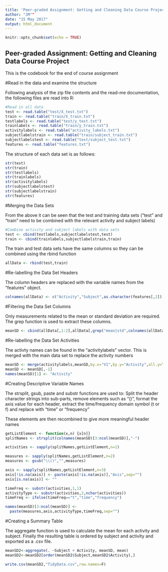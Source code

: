 ---
title: 'Peer-graded Assignment: Getting and Cleaning Data Course Project'
author: "JM""
date: "15 May 2017"
output: html_document
---

```{r setup, include=FALSE}
knitr::opts_chunk$set(echo = TRUE)
```

## Peer-graded Assignment: Getting and Cleaning Data Course Project

This is the codebook for the end of course assignment

#Read in the data and examine the structure

Following analysis of the zip file contents and the read-me documentation, the following files are read into R:

```{r}
#Read in all data
test <- read.table("test/X_test.txt")
train <- read.table("train/X_train.txt")
testlabels <- read.table("test/y_test.txt")
trainlabels <- read.table("train/y_train.txt")
activitylabels <- read.table("activity_labels.txt")
subjectlabelstrain <- read.table("train/subject_train.txt")
subjectlabelstest <- read.table("test/subject_test.txt")
features <- read.table("features.txt")

```

The structure of each data set is as follows:

```{r}
str(test)
str(train)
str(testlabels)
str(trainlabels)
str(activitylabels)
str(subjectlabelstest)
str(subjectlabelstrain)
str(features)
```

#Merging the Data Sets

From the above it can be seen that the test and training data sets ("test" and "train" need to be combined with the relevant activity and subject labels)

```{r pressure, echo=FALSE}
#Combine activity and subject labels with data sets
test <- cbind(testlabels,subjectlabelstest,test)
train <- cbind(trainlabels,subjectlabelstrain,train)
```

The train and test data sets have the same columns so they can be combined using the rbind function

```{r}
allData <- rbind(test,train)
```

#Re-labelling the Data Set Headers

The column headers are replaced with the variable names from the "features" object.

```{r}
colnames(allData) <- c("Activity","Subject",as.character(features[,2]))
```

#Filtering the Data Set Columns

Only measurements related to the mean or standard deviation are required. The grep function is used to extract these columns.

```{r}
meanSD <- cbind(allData[,1:2],allData[,grep("mean|std",colnames(allData))])
```

#Re-labelling the Data Set Activities

The activty names can be found in the "activitylabels" vector. This is merged with the main data set to replace the activity numbers

```{r}
meanSD <- merge(activitylabels,meanSD,by.x="V1",by.y="Activity",all.y=T)
meanSD <- meanSD[,-1]
names(meanSD)[1] <- "Activity"
```

#Creating Descriptive Variable Names

The strsplit, gsub, paste and substr functions are used to:
Split the header character strings into sub-parts, remove elements such as "()", format the axis value for each header, extract the time/frequency domain symbol (t or f) and replace with "time" or "frequency"

These elements are then recombined to give more meaningful header names

```{r}
getListElement <- function(x,n) {x[n]}
splitNames <- strsplit(colnames(meanSD)[3:ncol(meanSD)],"-")

activities <- sapply(splitNames,getListElement,n=1)

measures <- sapply(splitNames,getListElement,n=2)
measures <- gsub("\\()","",measures)

axis <- sapply(splitNames,getListElement,n=3)
axis[!is.na(axis)] <- paste(axis[!is.na(axis)],"Axis",sep="")
axis[is.na(axis)] <- ""

timeFreq <- substr(activities,1,1)
activityType <- substr(activities,2,nchar(activities))
timeFreq <- ifelse(timeFreq=="t","time","frequency")

names(meanSD)[3:ncol(meanSD)] <- 
  paste(measures,axis,activityType,timeFreq,sep="")
```

#Creating a Summary Table

The aggregate function is used to calculate the mean for each activity and subject. Finally the resulting table is ordered by subject and activity and exported as a .csv file.

```{r}
meanSD2<-aggregate(. ~Subject + Activity, meanSD, mean)
meanSD2<-meanSD2[order(meanSD2$Subject,meanSD2$Activity),]

write.csv(meanSD2,"TidyData.csv",row.names=F)
```
